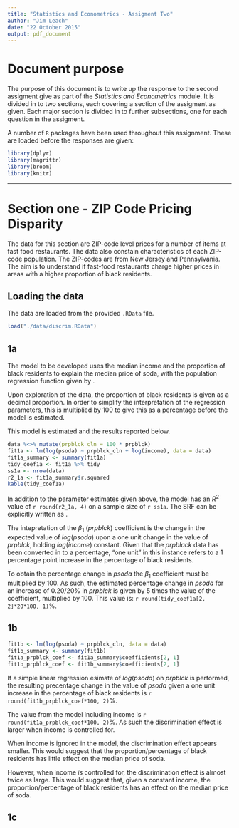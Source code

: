 ```yaml
---
title: "Statistics and Econometrics - Assigment Two"
author: "Jim Leach"
date: "22 October 2015"
output: pdf_document
---
```


# Document purpose

The purpose of this document is to write up the response to the second assigment give as part of the _Statistics and Econometrics_ module. It is divided in to two sections, each covering a section of the assigment as given. Each major section is divided in to further subsections, one for each question in the assigment.

A number of `R` packages have been used throughout this assignment. These are loaded before the responses are given:

```r
library(dplyr)
library(magrittr)
library(broom)
library(knitr)
```

***

# Section one - ZIP Code Pricing Disparity

The data for this section are ZIP-code level prices for a number of items at fast food restaurants. The data also constain characteristics of each ZIP-code population. The ZIP-codes are from New Jersey and Pennsylvania.  The aim is to understand if fast-food restaurants charge higher prices in areas with a higher proportion of black residents.

## Loading the data

The data are loaded from the provided `.RData` file.

```r
load("./data/discrim.RData")
```


## 1a

The model to be developed uses the median income and the proportion of black residents to explain the median price of soda, with the population regression function given by \eqref{eq:prf1}.

\begin{equation} \label{eq:prf1}
log(psoda) = \beta_0 + \beta_1prpblck + \beta_2log(income) + u
\end{equation}

Upon exploration of the data, the proportion of black residents is given as a decimal proportion. In order to simplify the interpretation of the regression parameters, this is multiplied by 100 to give this as a percentage before the model is estimated.

This model is estimated and the results reported below.

```r
data %<>% mutate(prpblck_cln = 100 * prpblck)
fit1a <- lm(log(psoda) ~ prpblck_cln + log(income), data = data)
fit1a_summary <- summary(fit1a)
tidy_coef1a <- fit1a %>% tidy
ss1a <- nrow(data)
r2_1a <- fit1a_summary$r.squared
kable(tidy_coef1a)
```

In addition to the parameter estimates given above, the model has an $R^2$ value of `r round(r2_1a, 4)` on a sample size of `r ss1a`. The SRF can be explicitly written as \eqref{eq:srf1}.

\begin{equation} \label{eq:srf1}
log(psoda)  = `r round(tidy_coef1a[1,2], 3)` + `r round(tidy_coef1a[2, 2], 3)`prpblck + `r round(tidy_coef1a[3, 2], 3)`log(income) + \hat{u}
\end{equation}

The intepretation of the $\beta_1$ ($prpblck$) coefficient is the change in the expected value of $log(psoda)$ upon a one unit change in the value of $prpblck$, holding $log(income)$ constant. Given that the $prpblack$ data has been converted in to a percentage, "one unit" in this instance refers to a 1 percentage point increase in the percentage of black residents.

To obtain the percentage change in $psoda$ the $\beta_1$ coefficient must be multiplied by 100. As such, the estimated percentage change in $psoda$ for an increase of 0.20/20% in $prpblck$ is given by 5 times the value of the coefficient, multiplied by 100. This value is: `r round(tidy_coef1a[2, 2]*20*100, 1)`%.

## 1b

```r
fit1b <- lm(log(psoda) ~ prpblck_cln, data = data)
fit1b_summary <- summary(fit1b)
fit1a_prpblck_coef <- fit1a_summary$coefficients[2, 1]
fit1b_prpblck_coef <- fit1b_summary$coefficients[2, 1]
```

If a simple linear regression esimate of $log(psoda)$ on $prpblck$ is performed, the resulting precentage change in the value of $psoda$ given a one unit increase in the percentage of black residents is `r round(fit1b_prpblck_coef*100, 2)`%.

The value from the model including income is `r round(fit1a_prpblck_coef*100, 2)`%. As such the discrimination effect is larger when income is controlled for. 

When income is ignored in the model, the discrimination effect appears smaller. This would suggest that the proportion/percentage of black residents has little effect on the median price of soda. 

However, when income _is_ controlled for, the discrimination effect is almost twice as large. This would suggest that, given a constant income, the proportion/percentage of black residents has an effect on the median price of soda.

## 1c

